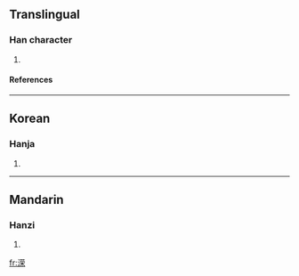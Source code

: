 {{see|濚}}

==Translingual==
===Han character===
{{Han char|rn=85|rad=水|as=09|sn=12|four=|canj=水廿月木 (ETBD)}}
# {{defn|Han|sort=水09}}
====References====
{{Han ref|kx=0639.111|hdz=31669.021|uh=6E81|ud=28289}}

----
==Korean==
===Hanja===
{{ko-hanja|hangeul=영|eumhun=|rv=yeong|mr=yŏng|y=yeng}}
# {{defn|Korean}}

----
==Mandarin==
===Hanzi===
{{cmn-hanzi|pin=[[yíng]] (ying2)|wg=ying<sup>2</sup>}}
# {{defn|Mandarin}}

[[fr:溁]]